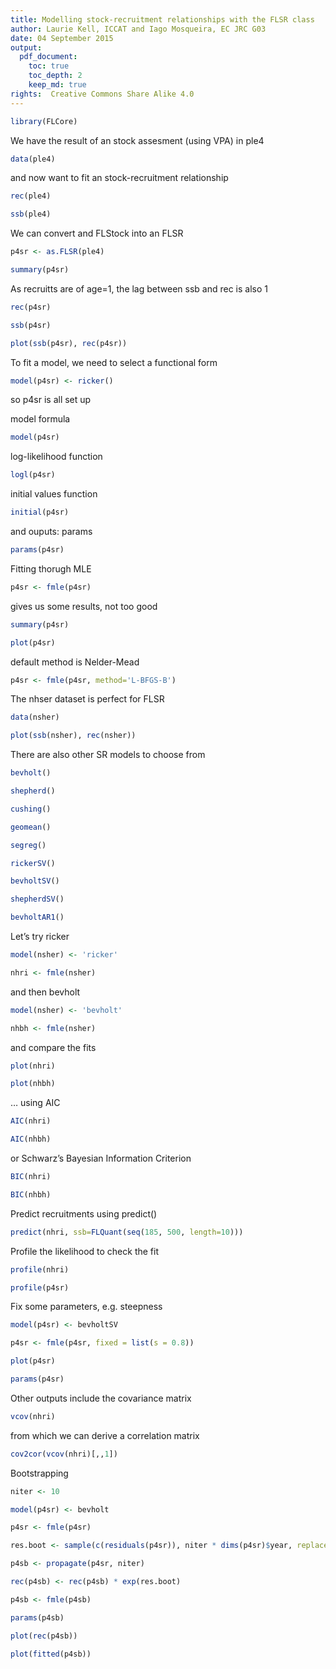 ```yaml
---
title: Modelling stock-recruitment relationships with the FLSR class
author: Laurie Kell, ICCAT and Iago Mosqueira, EC JRC G03
date: 04 September 2015
output:
  pdf_document:
    toc: true
    toc_depth: 2
    keep_md: true
rights:  Creative Commons Share Alike 4.0
---
```



```r
library(FLCore)
```

We have the result of an stock assesment (using VPA) in ple4

```r
data(ple4)
```

and now want to fit an stock-recruitment relationship

```r
rec(ple4)

ssb(ple4)
```

We can convert and FLStock into an FLSR

```r
p4sr <- as.FLSR(ple4)

summary(p4sr)
```

As recruitts are of age=1, the lag between ssb and rec is also 1

```r
rec(p4sr)

ssb(p4sr)
```

```r
plot(ssb(p4sr), rec(p4sr))
```

To fit a model, we need to select a functional form

```r
model(p4sr) <- ricker()
```

so p4sr is all set up

model formula
```r
model(p4sr)
```

log-likelihood function
```r
logl(p4sr)
```

initial values function
```r
initial(p4sr)
```

and ouputs: params
```r
params(p4sr)
```

Fitting thorugh MLE

```r
p4sr <- fmle(p4sr)
```

gives us some results, not too good

```r
summary(p4sr)
```

```r
plot(p4sr)
```

default method is Nelder-Mead

```r
p4sr <- fmle(p4sr, method='L-BFGS-B')
```


The nhser dataset is perfect for FLSR

```r
data(nsher)
```

```r
plot(ssb(nsher), rec(nsher))
```


There are also other SR models to choose from
```r
bevholt()

shepherd()

cushing()

geomean()

segreg()

rickerSV()

bevholtSV()

shepherdSV()

bevholtAR1()
```

Let's try ricker

```r
model(nsher) <- 'ricker'

nhri <- fmle(nsher)
```

and then bevholt

```r
model(nsher) <- 'bevholt'

nhbh <- fmle(nsher)
```

and compare the fits

```r
plot(nhri)

plot(nhbh)
```

... using AIC

```r
AIC(nhri)

AIC(nhbh)
```


or Schwarz's Bayesian Information Criterion

```r
BIC(nhri)

BIC(nhbh)

```

Predict recruitments using predict()

```r
predict(nhri, ssb=FLQuant(seq(185, 500, length=10)))
```


Profile the likelihood to check the fit

```r
profile(nhri)

profile(p4sr)
```


Fix some parameters, e.g. steepness

```r
model(p4sr) <- bevholtSV

p4sr <- fmle(p4sr, fixed = list(s = 0.8))
```

```r
plot(p4sr)
```

```r
params(p4sr)
```


Other outputs include the covariance matrix
```r
vcov(nhri)
```

from which we can derive a correlation matrix
```r
cov2cor(vcov(nhri)[,,1])
```


Bootstrapping

```r
niter <- 10

model(p4sr) <- bevholt

p4sr <- fmle(p4sr)

res.boot <- sample(c(residuals(p4sr)), niter * dims(p4sr)$year, replace=T)

p4sb <- propagate(p4sr, niter)

rec(p4sb) <- rec(p4sb) * exp(res.boot)

p4sb <- fmle(p4sb)

params(p4sb)
```

```r
plot(rec(p4sb))

plot(fitted(p4sb))

```
